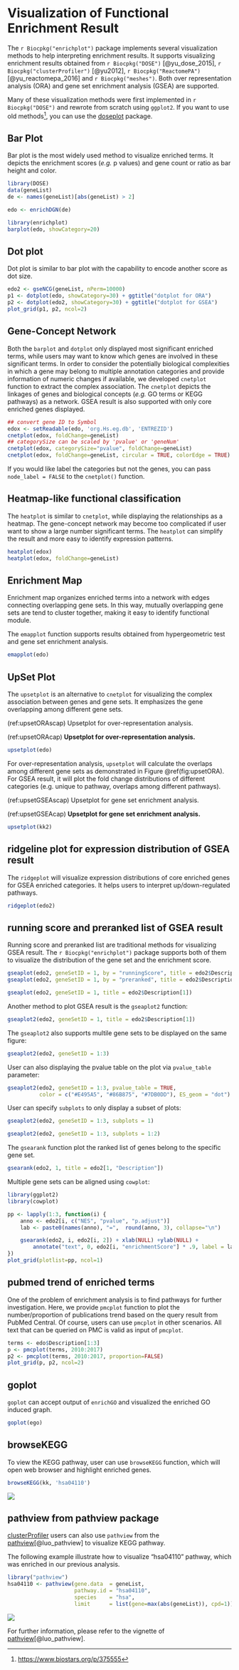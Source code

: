# Visualization of Functional Enrichment Result {#chapter12}



The `r Biocpkg("enrichplot")` package implements several visualization methods
to help interpreting enrichment results. It supports visualizing enrichment
results obtained from `r Biocpkg("DOSE")` [@yu_dose_2015],
`r Biocpkg("clusterProfiler")` [@yu2012],
`r Biocpkg("ReactomePA")` [@yu_reactomepa_2016] and `r Biocpkg("meshes")`. Both
over representation analysis (ORA) and gene set enrichment analysis (GSEA) are
supported.

Many of these visualization methods were first implemented in `r Biocpkg("DOSE")` and rewrote from scratch using `ggplot2`. If you want to use old methods^[<https://www.biostars.org/p/375555>], you can use the [doseplot](https://github.com/GuangchuangYu/doseplot) package.

## Bar Plot


Bar plot is the most widely used method to visualize enriched terms. It depicts
the enrichment scores (*e.g.* p values) and gene count or ratio as bar height
and color.

```r
library(DOSE)
data(geneList)
de <- names(geneList)[abs(geneList) > 2]

edo <- enrichDGN(de)
```

```r
library(enrichplot)
barplot(edo, showCategory=20)
```


## Dot plot


Dot plot is similar to bar plot with the capability to encode another score as
dot size.

```r
edo2 <- gseNCG(geneList, nPerm=10000)
p1 <- dotplot(edo, showCategory=30) + ggtitle("dotplot for ORA")
p2 <- dotplot(edo2, showCategory=30) + ggtitle("dotplot for GSEA")
plot_grid(p1, p2, ncol=2)
```



## Gene-Concept Network

Both the `barplot` and `dotplot` only displayed most significant enriched terms,
while users may want to know which genes are involved in these significant
terms. 
In order to consider the potentially biological complexities in which a gene may belong to multiple annotation categories and provide information of numeric changes if available, we developed `cnetplot` function to extract the complex association. 
The `cnetplot` depicts the linkages of genes and biological concepts (*e.g.* GO terms or KEGG pathways) as a network. GSEA result is also supported
with only core enriched genes displayed.

```r
## convert gene ID to Symbol
edox <- setReadable(edo, 'org.Hs.eg.db', 'ENTREZID')
cnetplot(edox, foldChange=geneList)
## categorySize can be scaled by 'pvalue' or 'geneNum'
cnetplot(edox, categorySize="pvalue", foldChange=geneList)
cnetplot(edox, foldChange=geneList, circular = TRUE, colorEdge = TRUE)
```


If you would like label the categories but not the genes, you can pass `node_label = FALSE` to the `cnetplot()` function.


## Heatmap-like functional classification


The `heatplot` is similar to `cnetplot`, while displaying the relationships as a
heatmap. The gene-concept network may become too complicated if user want to
show a large number significant terms. The `heatplot` can simplify the result
and more easy to identify expression patterns.

```r
heatplot(edox)
heatplot(edox, foldChange=geneList)
```



## Enrichment Map


Enrichment map organizes enriched terms into a network with edges connecting
overlapping gene sets. In this way, mutually overlapping gene sets are tend to
cluster together, making it easy to identify functional module.

The `emapplot` function supports results obtained from hypergeometric test and gene set enrichment analysis.
```r
emapplot(edo)
```



## UpSet Plot


The `upsetplot` is an alternative to `cnetplot` for visualizing the complex
association between genes and gene sets. It emphasizes the gene overlapping
among different gene sets.



(ref:upsetORAscap) Upsetplot for over-representation analysis.

(ref:upsetORAcap) **Upsetplot for over-representation analysis.** 

```r
upsetplot(edo)
```

For over-representation analysis, `upsetplot` will calculate the overlaps among different gene sets as demonstrated in Figure \@ref(fig:upsetORA). For GSEA result, it will plot the fold change distributions of different categories (e.g. unique to pathway, overlaps among different pathways).


(ref:upsetGSEAscap) Upsetplot for gene set enrichment analysis.

(ref:upsetGSEAcap) **Upsetplot for gene set enrichment analysis.** 

```r
upsetplot(kk2) 
```


## ridgeline plot for expression distribution of GSEA result

The `ridgeplot` will visualize expression distributions of core enriched genes
for GSEA enriched categories. It helps users to interpret up/down-regulated pathways.

```r
ridgeplot(edo2)
```


## running score and preranked list of GSEA result

Running score and preranked list are traditional methods for visualizing GSEA
result. The `r Biocpkg("enrichplot")` package supports both of them to visualize
the distribution of the gene set and the enrichment score.


```r
gseaplot(edo2, geneSetID = 1, by = "runningScore", title = edo2$Description[1])
gseaplot(edo2, geneSetID = 1, by = "preranked", title = edo2$Description[1])
```

```r
gseaplot(edo2, geneSetID = 1, title = edo2$Description[1])
```

Another method to plot GSEA result is the `gseaplot2` function:

```r
gseaplot2(edo2, geneSetID = 1, title = edo2$Description[1])
```

The `gseaplot2` also supports multile gene sets to be displayed on the same figure:

```r
gseaplot2(edo2, geneSetID = 1:3)
```

User can also displaying the pvalue table on the plot via `pvalue_table`
parameter:

```r
gseaplot2(edo2, geneSetID = 1:3, pvalue_table = TRUE,
          color = c("#E495A5", "#86B875", "#7DB0DD"), ES_geom = "dot")
```


User can specify `subplots` to only display a subset of plots:

```r
gseaplot2(edo2, geneSetID = 1:3, subplots = 1)
```

```r
gseaplot2(edo2, geneSetID = 1:3, subplots = 1:2)
```


The `gsearank` function plot the ranked list of genes belong to the specific
gene set.

```r
gsearank(edo2, 1, title = edo2[1, "Description"])
```

Multiple gene sets can be aligned using `cowplot`:

```r
library(ggplot2)
library(cowplot)

pp <- lapply(1:3, function(i) {
    anno <- edo2[i, c("NES", "pvalue", "p.adjust")]
    lab <- paste0(names(anno), "=",  round(anno, 3), collapse="\n")

    gsearank(edo2, i, edo2[i, 2]) + xlab(NULL) +ylab(NULL) +
        annotate("text", 0, edo2[i, "enrichmentScore"] * .9, label = lab, hjust=0, vjust=0)
})
plot_grid(plotlist=pp, ncol=1)
```



## pubmed trend of enriched terms

One of the problem of enrichment analysis is to find pathways for further
investigation. Here, we provide `pmcplot` function to plot the number/proportion
of publications trend based on the query result from PubMed Central. Of course,
users can use `pmcplot` in other scenarios. All text that can be queried on PMC
is valid as input of `pmcplot`.


```r
terms <- edo$Description[1:3]
p <- pmcplot(terms, 2010:2017)
p2 <- pmcplot(terms, 2010:2017, proportion=FALSE)
plot_grid(p, p2, ncol=2)
```


## goplot

`goplot` can accept output of `enrichGO` and visualized the enriched GO induced graph.

```r
goplot(ego)
```


## browseKEGG

To view the KEGG pathway, user can use `browseKEGG` function, which will open web browser and highlight enriched genes.

```r
browseKEGG(kk, 'hsa04110')
```

![](figures/browseKEGG.png)



## pathview from pathview package

[clusterProfiler](https://www.bioconductor.org/packages/clusterProfiler) users can also use `pathview` from the [pathview](https://www.bioconductor.org/packages/pathview)[@luo_pathview] to visualize KEGG pathway.

The following example illustrate how to visualize "hsa04110" pathway, which was enriched in our previous analysis.

```r
library("pathview")
hsa04110 <- pathview(gene.data  = geneList,
                     pathway.id = "hsa04110",
                     species    = "hsa",
                     limit      = list(gene=max(abs(geneList)), cpd=1))
```
![](figures/hsa04110_pathview.png)

For further information, please refer to the vignette of [pathview](https://www.bioconductor.org/packages/pathview)[@luo_pathview].


